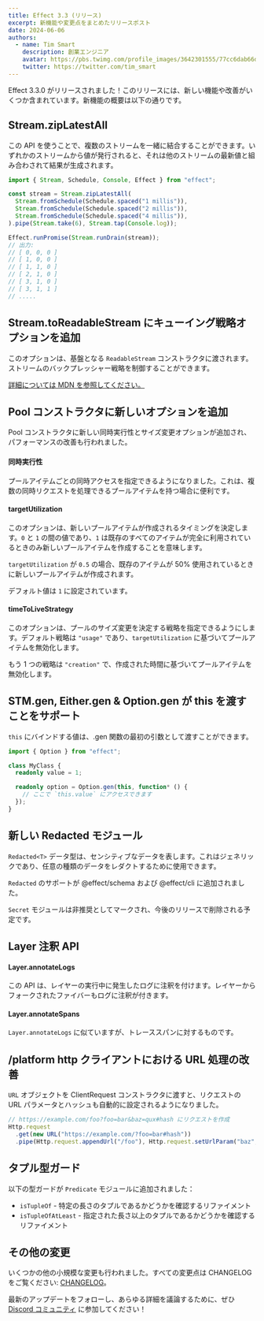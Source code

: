 ```yaml
---
title: Effect 3.3 (リリース)
excerpt: 新機能や変更点をまとめたリリースポスト
date: 2024-06-06
authors:
  - name: Tim Smart
    description: 創業エンジニア
    avatar: https://pbs.twimg.com/profile_images/3642301555/77cc6dab66dc94fdd77e503fd6d1c1cf_400x400.jpeg
    twitter: https://twitter.com/tim_smart
---
```


Effect 3.3.0 がリリースされました！このリリースには、新しい機能や改善がいくつか含まれています。新機能の概要は以下の通りです。

## Stream.zipLatestAll

この API を使うことで、複数のストリームを一緒に結合することができます。いずれかのストリームから値が発行されると、それは他のストリームの最新値と組み合わされて結果が生成されます。

```ts
import { Stream, Schedule, Console, Effect } from "effect";

const stream = Stream.zipLatestAll(
  Stream.fromSchedule(Schedule.spaced("1 millis")),
  Stream.fromSchedule(Schedule.spaced("2 millis")),
  Stream.fromSchedule(Schedule.spaced("4 millis")),
).pipe(Stream.take(6), Stream.tap(Console.log));

Effect.runPromise(Stream.runDrain(stream));
// 出力:
// [ 0, 0, 0 ]
// [ 1, 0, 0 ]
// [ 1, 1, 0 ]
// [ 2, 1, 0 ]
// [ 3, 1, 0 ]
// [ 3, 1, 1 ]
// .....
```

## Stream.toReadableStream にキューイング戦略オプションを追加

このオプションは、基盤となる `ReadableStream` コンストラクタに渡されます。ストリームのバックプレッシャー戦略を制御することができます。

[詳細については MDN を参照してください。](https://developer.mozilla.org/en-US/docs/Web/API/ReadableStream/ReadableStream#queuingstrategy)

## Pool コンストラクタに新しいオプションを追加

Pool コンストラクタに新しい同時実行性とサイズ変更オプションが追加され、パフォーマンスの改善も行われました。

#### 同時実行性

プールアイテムごとの同時アクセスを指定できるようになりました。これは、複数の同時リクエストを処理できるプールアイテムを持つ場合に便利です。

#### targetUtilization

このオプションは、新しいプールアイテムが作成されるタイミングを決定します。`0` と `1` の間の値であり、`1` は既存のすべてのアイテムが完全に利用されているときのみ新しいプールアイテムを作成することを意味します。

`targetUtilization` が `0.5` の場合、既存のアイテムが 50% 使用されているときに新しいプールアイテムが作成されます。

デフォルト値は `1` に設定されています。

#### timeToLiveStrategy

このオプションは、プールのサイズ変更を決定する戦略を指定できるようにします。デフォルト戦略は `"usage"` であり、`targetUtilization` に基づいてプールアイテムを無効化します。

もう 1 つの戦略は `"creation"` で、作成された時間に基づいてプールアイテムを無効化します。

## STM.gen, Either.gen & Option.gen が this を渡すことをサポート

`this` にバインドする値は、.gen 関数の最初の引数として渡すことができます。

```ts
import { Option } from "effect";

class MyClass {
  readonly value = 1;

  readonly option = Option.gen(this, function* () {
    // ここで `this.value` にアクセスできます
  });
}
```

## 新しい Redacted モジュール

`Redacted<T>` データ型は、センシティブなデータを表します。これはジェネリックであり、任意の種類のデータをレダクトするために使用できます。

`Redacted` のサポートが @effect/schema および @effect/cli に追加されました。

`Secret` モジュールは非推奨としてマークされ、今後のリリースで削除される予定です。

## Layer 注釈 API

#### Layer.annotateLogs

この API は、レイヤーの実行中に発生したログに注釈を付けます。レイヤーからフォークされたファイバーもログに注釈が付きます。

#### Layer.annotateSpans

`Layer.annotateLogs` に似ていますが、トレーススパンに対するものです。

## /platform http クライアントにおける URL 処理の改善

`URL` オブジェクトを ClientRequest コンストラクタに渡すと、リクエストの URL パラメータとハッシュも自動的に設定されるようになりました。

```ts
// https://example.com/foo?foo=bar&baz=qux#hash にリクエストを作成
Http.request
  .get(new URL("https://example.com/?foo=bar#hash"))
  .pipe(Http.request.appendUrl("/foo"), Http.request.setUrlParam("baz", "qux"));
```

## タプル型ガード

以下の型ガードが `Predicate` モジュールに追加されました：

- `isTupleOf` - 特定の長さのタプルであるかどうかを確認するリファイメント
- `isTupleOfAtLeast` - 指定された長さ以上のタプルであるかどうかを確認するリファイメント

## その他の変更

いくつかの他の小規模な変更も行われました。すべての変更点は CHANGELOG をご覧ください: [CHANGELOG](https://github.com/Effect-TS/effect/blob/main/packages/effect/CHANGELOG.md)。

最新のアップデートをフォローし、あらゆる詳細を議論するために、ぜひ [Discord コミュニティ](https://discord.gg/effect-ts) に参加してください！
